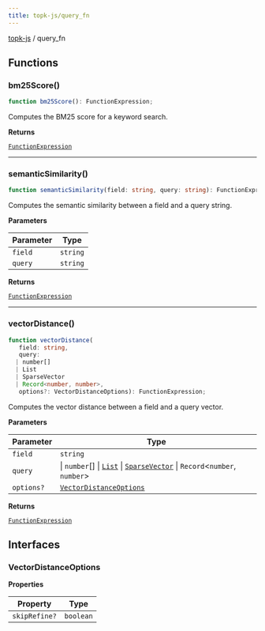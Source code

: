 ```yaml
---
title: topk-js/query_fn
---
```


[topk-js](/sdk/topk-js/index) / query\_fn

## Functions

### bm25Score()

```ts
function bm25Score(): FunctionExpression;
```

Computes the BM25 score for a keyword search.

**Returns**

[`FunctionExpression`](/sdk/topk-js/Namespace.query#functionexpression)

***

### semanticSimilarity()

```ts
function semanticSimilarity(field: string, query: string): FunctionExpression;
```

Computes the semantic similarity between a field and a query string.

**Parameters**

| Parameter | Type |
| ------ | ------ |
| `field` | `string` |
| `query` | `string` |

**Returns**

[`FunctionExpression`](/sdk/topk-js/Namespace.query#functionexpression)

***

### vectorDistance()

```ts
function vectorDistance(
   field: string,
   query:
  | number[]
  | List
  | SparseVector
  | Record<number, number>,
   options?: VectorDistanceOptions): FunctionExpression;
```

Computes the vector distance between a field and a query vector.

**Parameters**

| Parameter | Type |
| ------ | ------ |
| `field` | `string` |
| `query` | \| `number`[] \| [`List`](/sdk/topk-js/Namespace.data#list) \| [`SparseVector`](/sdk/topk-js/Namespace.data#sparsevector) \| `Record`\<`number`, `number`\> |
| `options?` | [`VectorDistanceOptions`](/sdk/topk-js/Namespace.query_fn#vectordistanceoptions) |

**Returns**

[`FunctionExpression`](/sdk/topk-js/Namespace.query#functionexpression)

## Interfaces

### VectorDistanceOptions

**Properties**

| Property | Type |
| ------ | ------ |
| <a id="skiprefine"></a> `skipRefine?` | `boolean` |

